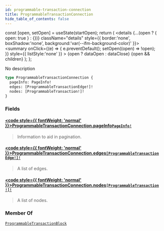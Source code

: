 ```yaml
---
id: programmable-transaction-connection
title: ProgrammableTransactionConnection
hide_table_of_contents: false
---
```









  const [open, setOpen] = useState(startOpen);
  return (
    <details {...(open ? { open: true } : {})} className="details" style={{ border:'none', boxShadow:'none', background:'var(--ifm-background-color)' }}>
      <summary
        onClick={(e) => {
          e.preventDefault();
          setOpen((open) => !open);
        }}
        style={{ listStyle:'none' }}
      >
      {open ? dataOpen : dataClose}
      </summary>
      {open && children}
    </details>
  );
};








No description


```graphql
type ProgrammableTransactionConnection {
  pageInfo: PageInfo!
  edges: [ProgrammableTransactionEdge!]!
  nodes: [ProgrammableTransaction!]!
}
```




### Fields

#### [<code style={{ fontWeight: 'normal' }}>ProgrammableTransactionConnection.<b>pageInfo</b></code>](#)<Bullet />[`PageInfo!`](/references/sui-api/graphql/reference/objects/page-info) <Badge class="badge badge--secondary" text="non-null"/> <Badge class="badge badge--secondary" text="object"/> 
> 
> 
> Information to aid in pagination.
> 

#### [<code style={{ fontWeight: 'normal' }}>ProgrammableTransactionConnection.<b>edges</b></code>](#)<Bullet />[`[ProgrammableTransactionEdge!]!`](/references/sui-api/graphql/reference/objects/programmable-transaction-edge) <Badge class="badge badge--secondary" text="non-null"/> <Badge class="badge badge--secondary" text="object"/> 
> 
> 
> A list of edges.
> 

#### [<code style={{ fontWeight: 'normal' }}>ProgrammableTransactionConnection.<b>nodes</b></code>](#)<Bullet />[`[ProgrammableTransaction!]!`](/references/sui-api/graphql/reference/unions/programmable-transaction) <Badge class="badge badge--secondary" text="non-null"/> <Badge class="badge badge--secondary" text="union"/> 
> 
> 
> A list of nodes.
> 



### Member Of

[`ProgrammableTransactionBlock`](/references/sui-api/graphql/reference/objects/programmable-transaction-block)  <Badge class="badge badge--secondary" text="object"/>


